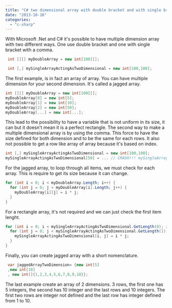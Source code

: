 ```yaml
---
title: "C# two dimensional array with double bracket and with single bracket"
date: "2013-10-16"
categories: 
  - "c-sharp"
---
```


With Microsoft .Net and C\# it's possible to have multiple dimension array with two different ways. One use double bracket and one with single bracket with a comma.


```csharp
 int [][] myDoubleArray = new int[100][]; 
``` 

```csharp
 int [,] mySingleArrayActingAsTwoDimensional = new int[100,100]; 
```

The first example, is in fact an array of array. You can have multiple dimension for your second dimension. It's called a jagged array. 

```csharp
int [][] myDoubleArray = new int[100][]; 
myDoubleArray[0] = new int[5]; 
myDoubleArray[1] = new int[10]; 
myDoubleArray[2] = new int[50]; 
myDoubleArray[...] = new int[...]; 
```

This lead to the possibility to have a variable that is not uniform in its size, it can but it doesn't mean it is a perfect rectangle. The second way to make a multiple dimensional array is by using the comma. This force to have the size defined for both dimension and to be the same for each rows. It also not possible to get a row like array of array because it's based on index. 

```csharp
int [,] mySingleArrayActingAsTwoDimensional = new int[100,100]; 
mySingleArrayActingAsTwoDimensional[50] = ... // CRASH!!! mySingleArrayActingAsTwoDimensional[50,0] = 1; 
```

For the jagged array, to loop through all items, we must check for each array. This is require to get its size because it can change. 

```csharp
for (int i = 0; i < myDoubleArray.Length; i++) { 
  for (int j = 0; j < myDoubleArray[i].Length; j++) { 
    myDoubleArray[i][j] = i * j; 
  } 
} 
```

For a rectangle array, it's not required and we can just check the first item lenght.


```csharp
for (int i = 0; i < mySingleArrayActingAsTwoDimensional.GetLength(0); i++) { 
  for (int j = 0; j < mySingleArrayActingAsTwoDimensional.GetLength(1); j++) { 
    mySingleArrayActingAsTwoDimensional[i, j] = i * j; 
  } 
} 
```

Finally, you can create jagged array with a short nomenclature.


```csharp
 var jaggedArrayTwoDimension= {new int[5] 
 ,new int[10]
 , new int[]{1,2,3,4,5,6,7,8,9,10}}; 
``` 

The last example create an array of 2 dimensions. 3 rows, the first one has 5 integers, the second has 10 integer and the last rows and 10 integers. The first two rows are integer not defined and the last row has integer defined from 1 to 10.
